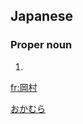 ==Japanese==
{{ja-kanjitab|岡|村}}

===Proper noun===
{{ja-pos|proper|おかむら}}

# {{surname|lang=ja}}

[[Category:Japanese surnames|おかむら]]

[[fr:岡村]]